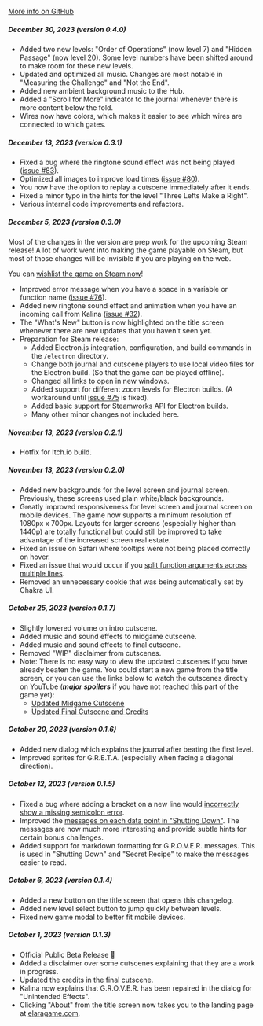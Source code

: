 <a href="https://github.com/albrow/elara/commits/main" target="_blank">More info on GitHub</a>

##### December 30, 2023 (version 0.4.0)

- Added two new levels: "Order of Operations" (now level 7) and "Hidden Passage" (now level 20). Some level numbers have been shifted around to make room for these new levels.
- Updated and optimized all music. Changes are most notable in "Measuring the Challenge" and "Not the End".
- Added new ambient background music to the Hub.
- Added a "Scroll for More" indicator to the journal whenever there is more content below the fold.
- Wires now have colors, which makes it easier to see which wires are connected to which gates.

##### December 13, 2023 (version 0.3.1)

- Fixed a bug where the ringtone sound effect was not being played (<a href="https://github.com/albrow/elara/issues/83" target="_blank">issue #83</a>).
- Optimized all images to improve load times (<a href="https://github.com/albrow/elara/pull/80" target="_blank">issue #80</a>).
- You now have the option to replay a cutscene immediately after it ends.
- Fixed a minor typo in the hints for the level "Three Lefts Make a Right".
- Various internal code improvements and refactors.

##### December 5, 2023 (version 0.3.0)

Most of the changes in the version are prep work for the upcoming Steam release! A lot
of work went into making the game playable on Steam, but most of those changes will be
invisible if you are playing on the web.

You can <a href="https://store.steampowered.com/app/2657610/Elara_A_Coding_Adventure_in_Space/" target="_blank">wishlist the game on Steam now</a>!

- Improved error message when you have a space in a variable or function name (<a href="https://github.com/albrow/elara/issues/76" target="_blank">issue #76</a>).
- Added new ringtone sound effect and animation when you have an incoming call from Kalina (<a href="https://github.com/albrow/elara/issues/32" target="_blank">issue #32</a>).
- The "What's New" button is now highlighted on the title screen whenever there are new updates that you haven't seen yet.
- Preparation for Steam release:
    - Added Electron.js integration, configuration, and build commands in the `/electron` directory.
    - Change both journal and cutscene players to use local video files for the Electron build. (So that the game can be played offline).
    - Changed all links to open in new windows.
    - Added support for different zoom levels for Electron builds. (A workaround until <a href="https://github.com/albrow/elara/issues/75" target="blank">issue #75</a> is fixed).
    - Added basic support for Steamworks API for Electron builds.
    - Many other minor changes not included here.

##### November 13, 2023 (version 0.2.1)

- Hotfix for Itch.io build.

##### November 13, 2023 (version 0.2.0)

- Added new backgrounds for the level screen and journal screen. Previously, these screens used plain white/black backgrounds.
- Greatly improved responsiveness for level screen and journal screen on mobile devices. The game now supports a minimum resolution of 1080px x 700px. Layouts for larger screens (especially higher than 1440p) are totally functional but could still be improved to take advantage of the increased screen real estate.
- Fixed an issue on Safari where tooltips were not being placed correctly on hover.
- Fixed an issue that would occur if you <a href="https://github.com/albrow/elara/issues/74" target="_blank">split function arguments across multiple lines</a>.
- Removed an unnecessary cookie that was being automatically set by Chakra UI.

##### October 25, 2023 (version 0.1.7)

- Slightly lowered volume on intro cutscene.
- Added music and sound effects to midgame cutscene.
- Added music and sound effects to final cutscene.
- Removed "WIP" disclaimer from cutscenes.
- Note: There is no easy way to view the updated cutscenes if you have already beaten the game. You could start a new game from the title screen, or you can use the links below to watch the cutscenes directly on YouTube (*__major spoilers__* if you have not reached this part of the game yet):
    - <a href="https://youtu.be/TUl2pIq0vjA" target="_blank">Updated Midgame Cutscene</a>
    - <a href="https://youtu.be/ELexFB0FQys" target="_blank">Updated Final Cutscene and Credits</a>

##### October 20, 2023 (version 0.1.6)

- Added new dialog which explains the journal after beating the first level.
- Improved sprites for G.R.E.T.A. (especially when facing a diagonal direction).

##### October 12, 2023 (version 0.1.5)

- Fixed a bug where adding a bracket on a new line would <a href="https://github.com/albrow/elara/issues/67" target="_blank">incorrectly show a missing semicolon error</a>.
- Improved the <a href="https://github.com/albrow/elara/issues/70" target="_blank">messages on each data point in "Shutting Down"</a>. The messages are now much more interesting and provide subtle hints for certain bonus challenges.
- Added support for markdown formatting for G.R.O.V.E.R. messages. This is used in "Shutting Down" and "Secret Recipe" to make the messages easier to read.

##### October 6, 2023 (version 0.1.4)

- Added a new button on the title screen that opens this changelog.
- Added new level select button to jump quickly between levels.
- Fixed new game modal to better fit mobile devices.

##### October 1, 2023 (version 0.1.3)

- Official Public Beta Release 🎉
- Added a disclaimer over some cutscenes explaining that they are a work in progress.
- Updated the credits in the final cutscene.
- Kalina now explains that G.R.O.V.E.R. has been repaired in the dialog for "Unintended Effects".
- Clicking "About" from the title screen now takes you to the landing page at <a href="https://elaragame.com" target="_blank">elaragame.com</a>.
